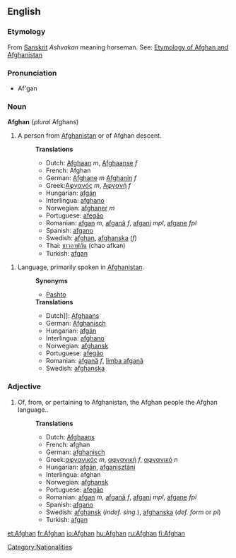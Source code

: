 {{see|afghan}}
==English==

===Etymology===
{{wikipedia}}

From  [[Sanskrit]] ''Ashvakan'' meaning horseman. See: [[w:List of country name etymologies|Etymology of Afghan and Afghanistan]]

===Pronunciation===
*Af'gan

===Noun===
'''Afghan'''  {''plural'' Afghans)
#A person from [[Afghanistan]] or of Afghan descent.
#:'''Translations'''
#:*Dutch:  [[Afghaan]] ''m'', [[Afghaanse]] ''f''
#:*French: Afghan
#:*German:  [[Afghane]] ''m'' [[Afghanin]] ''f''
#:*Greek:[[Αφγανός]] ''m'', [[Αφγανή]] ''f''
#:*Hungarian: [[afgán]]
#:*Interlingua: [[afghano]]
#:*Norwegian: [[afghaner]] ''m''
#:*Portuguese: [[afegão]] 
#:*Romanian: [[afgan]] ''m'', [[afganã]] ''f'', [[afgani]] ''mpl'', [[afgane]] ''fpl''
#:*Spanish: [[afgano]]
#:*Swedish: [[afghan]], [[afghanska]] (''f'')
#:*Thai: [[ชาวอาฟกัน]] (chao afkan)
#:*Turkish: [[afgan]]

#Language, primarily spoken in [[Afghanistan]].
#:'''Synonyms'''
#:*[[Pashto]]
#:'''Translations'''
#:*Dutch]]: [[Afghaans]]
#:*German: [[Afghanisch]]
#:*Hungarian: [[afgán]]
#:*Interlingua: [[afghano]]
#:*Norwegian: [[afghansk]]
#:*Portuguese: [[afegão]]
#:*Romanian: [[afgană]] ''f'', [[limba afgană]]
#:*Swedish: [[afghanska]]

===Adjective===
#Of, from, or pertaining to Afghanistan, the Afghan people the Afghan language.. 
#:'''Translations'''
#:*Dutch: [[Afghaans]]
#:*French: afghan
#:*German: [[afghanisch]]
#:*Greek:[[αφγανικός]] ''m'', [[αφγανική]] ''f'', [[αφγανικό]] ''n''
#:*Hungarian: [[afgán]], [[afganisztáni]]
#:*Interlingua: afghan
#:*Norwegian: [[afghansk]]
#:*Portuguese: [[afegão]] 
#:*Romanian: [[afgan]] ''m'', [[afgană]] ''f'', [[afgani]] ''mpl'', [[afgane]] ''fpl''
#:*Spanish: [[afgano]]
#:*Swedish: [[afghansk]] (''indef. sing.''), [[afghanska]] (''def. form'' or  ''pl'')
#:*Turkish: [[afgan]]

[[Category:Nationalities]]

[[et:Afghan]]
[[fr:Afghan]]
[[io:Afghan]]
[[hu:Afghan]]
[[ru:Afghan]]
[[fi:Afghan]]